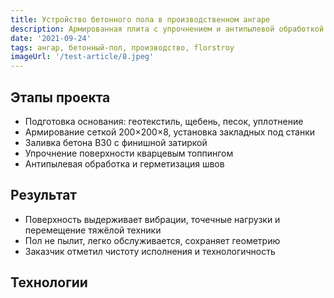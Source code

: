 ```yaml
---
title: Устройство бетонного пола в производственном ангаре
description: Армированная плита с упрочнением и антипылевой обработкой для интенсивной эксплуатации
date: '2021-09-24'
tags: ангар, бетонный-пол, производство, florstroy
imageUrl: '/test-article/8.jpeg'
---
```


<Quote
  content="Пол спроектирован под тяжёлое оборудование и постоянную нагрузку — надёжность в приоритете."
  author="FlorStroy"
  cite="https://florstroy.ru/"
/>

## Этапы проекта

- Подготовка основания: геотекстиль, щебень, песок, уплотнение
- Армирование сеткой 200×200×8, установка закладных под станки
- Заливка бетона B30 с финишной затиркой
- Упрочнение поверхности кварцевым топпингом
- Антипылевая обработка и герметизация швов

<ArticleImage src="/test-article/8.jpeg" alt="Бетонный пол в производственном ангаре" />

## Результат

- Поверхность выдерживает вибрации, точечные нагрузки и перемещение тяжёлой техники
- Пол не пылит, легко обслуживается, сохраняет геометрию
- Заказчик отметил чистоту исполнения и технологичность

<Quote
  content="Пол выдерживает работу станков, не даёт трещин, не требует ремонта — всё по проекту."
  author="Главный инженер FlorStroy"
  cite="https://florstroy.ru/"
/>

## Технологии

<Code
  code="Бетон B30 W8 F300  
Армирование: сетка 200×200×8  
Топпинг: кварцевый, 5 кг/м²  
Антипылевая обработка: полиуретановый состав  
Оборудование: затирочные машины, нивелир, шовный резчик"
  language="text"
/>
